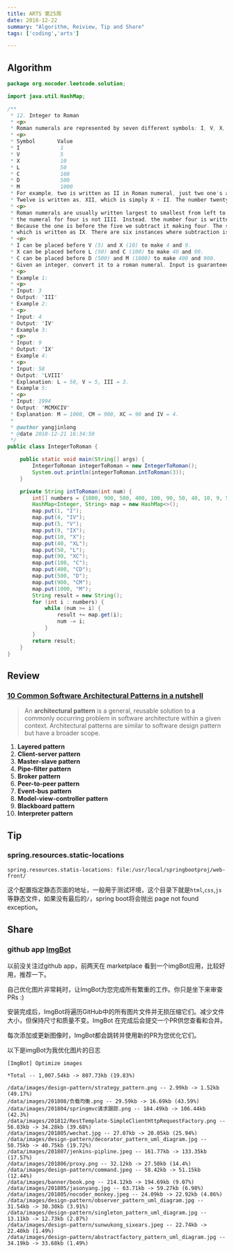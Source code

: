 ```yaml
---
title: ARTS 第25周
date: 2018-12-22
summary: "Algorithm, Reiview, Tip and Share"
tags: ['coding','arts']

---
```


## Algorithm

```java
package org.nocoder.leetcode.solution;

import java.util.HashMap;

/**
 * 12. Integer to Roman
 * <p>
 * Roman numerals are represented by seven different symbols: I, V, X, L, C, D and M.
 * <p>
 * Symbol       Value
 * I             1
 * V             5
 * X             10
 * L             50
 * C             100
 * D             500
 * M             1000
 * For example, two is written as II in Roman numeral, just two one's added together.
 * Twelve is written as, XII, which is simply X + II. The number twenty seven is written as XXVII, which is XX + V + II.
 * <p>
 * Roman numerals are usually written largest to smallest from left to right. However,
 * the numeral for four is not IIII. Instead, the number four is written as IV.
 * Because the one is before the five we subtract it making four. The same principle applies to the number nine,
 * which is written as IX. There are six instances where subtraction is used:
 * <p>
 * I can be placed before V (5) and X (10) to make 4 and 9.
 * X can be placed before L (50) and C (100) to make 40 and 90.
 * C can be placed before D (500) and M (1000) to make 400 and 900.
 * Given an integer, convert it to a roman numeral. Input is guaranteed to be within the range from 1 to 3999.
 * <p>
 * Example 1:
 * <p>
 * Input: 3
 * Output: "III"
 * Example 2:
 * <p>
 * Input: 4
 * Output: "IV"
 * Example 3:
 * <p>
 * Input: 9
 * Output: "IX"
 * Example 4:
 * <p>
 * Input: 58
 * Output: "LVIII"
 * Explanation: L = 50, V = 5, III = 3.
 * Example 5:
 * <p>
 * Input: 1994
 * Output: "MCMXCIV"
 * Explanation: M = 1000, CM = 900, XC = 90 and IV = 4.
 *
 * @author yangjinlong
 * @date 2018-12-21 16:34:50
 */
public class IntegerToRoman {

    public static void main(String[] args) {
        IntegerToRoman integerToRoman = new IntegerToRoman();
        System.out.println(integerToRoman.intToRoman(3));
    }

    private String intToRoman(int num) {
        int[] numbers = {1000, 900, 500, 400, 100, 90, 50, 40, 10, 9, 5, 4, 1};
        HashMap<Integer, String> map = new HashMap<>();
        map.put(1, "I");
        map.put(4, "IV");
        map.put(5, "V");
        map.put(9, "IX");
        map.put(10, "X");
        map.put(40, "XL");
        map.put(50, "L");
        map.put(90, "XC");
        map.put(100, "C");
        map.put(400, "CD");
        map.put(500, "D");
        map.put(900, "CM");
        map.put(1000, "M");
        String result = new String();
        for (int i : numbers) {
            while (num >= i) {
                result += map.get(i);
                num -= i;
            }
        }
        return result;
    }
}

```



## Review

### [10 Common Software Architectural Patterns in a nutshell](https://towardsdatascience.com/10-common-software-architectural-patterns-in-a-nutshell-a0b47a1e9013)

> An **architectural pattern** is a general, reusable solution to a commonly occurring problem in software architecture within a given context. Architectural patterns are similar to software design pattern but have a broader scope.

1. **Layered pattern**
2. **Client-server pattern**
3. **Master-slave pattern**
4. **Pipe-filter pattern**
5. **Broker pattern**
6. **Peer-to-peer pattern**
7. **Event-bus pattern**
8. **Model-view-controller pattern**
9. **Blackboard pattern**
10. **Interpreter pattern**



## Tip

### spring.resources.static-locations

```
spring.resources.statis-locations: file:/usr/local/springbootproj/web-front/
```

这个配置指定静态页面的地址，一般用于测试环境，这个目录下就是`html`,`css`,`js`等静态文件，如果没有最后的`/`，spring boot将会抛出 page not found exception。

## Share

### github app [ImgBot](https://github.com/marketplace/imgbot)

以前没关注过github app，前两天在 marketplace 看到一个imgBot应用，比较好用，推荐一下。

自己优化图片非常耗时，让ImgBot为您完成所有繁重的工作。你只是坐下来审查PRs :)

安装完成后，ImgBot将遍历GitHub中的所有图片文件并无损压缩它们。减少文件大小，但保持尺寸和质量不变。ImgBot 在完成后会提交一个PR供您查看和合并。

每次添加或更新图像时，ImgBot都会跳转并使用新的PR为您优化它们。

以下是imgBot为我优化图片的日志

```
[ImgBot] Optimize images

*Total -- 1,007.54kb -> 807.73kb (19.83%)

/data/images/design-pattern/strategy_pattern.png -- 2.99kb -> 1.52kb (49.17%)
/data/images/201808/负载均衡.png -- 29.59kb -> 16.69kb (43.59%)
/data/images/201804/springmvc请求跟踪.png -- 184.49kb -> 106.44kb (42.3%)
/data/images/201812/RestTemplate-SimpleClientHttpRequestFactory.png -- 56.83kb -> 34.28kb (39.68%)
/data/images/201805/wechat.jpg -- 27.07kb -> 20.05kb (25.94%)
/data/images/design-pattern/decorator_pattern_uml_diagram.jpg -- 50.75kb -> 40.75kb (19.72%)
/data/images/201807/jenkins-pipline.jpeg -- 161.77kb -> 133.35kb (17.57%)
/data/images/201806/proxy.png -- 32.12kb -> 27.50kb (14.4%)
/data/images/design-pattern/command.jpeg -- 58.42kb -> 51.15kb (12.44%)
/data/images/banner/book.png -- 214.12kb -> 194.69kb (9.07%)
/data/images/201805/jasonyang.jpg -- 63.71kb -> 59.27kb (6.98%)
/data/images/201805/nocoder_monkey.jpeg -- 24.09kb -> 22.92kb (4.86%)
/data/images/design-pattern/observer_pattern_uml_diagram.jpg -- 31.54kb -> 30.30kb (3.91%)
/data/images/design-pattern/singleton_pattern_uml_diagram.jpg -- 13.11kb -> 12.73kb (2.87%)
/data/images/design-pattern/sunwukong_sixears.jpeg -- 22.74kb -> 22.40kb (1.49%)
/data/images/design-pattern/abstractfactory_pattern_uml_diagram.jpg -- 34.19kb -> 33.68kb (1.49%)
```

